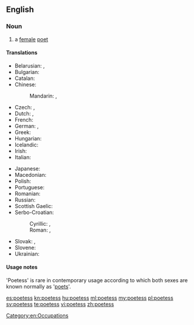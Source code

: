 ==English==
{{wikipedia}}

===Noun===
{{en-noun|es}}

# {{context|dated|lang=en}} a [[female]] [[poet]]

====Translations====
{{trans-top|female poet}}
* Belarusian: {{t|be|паэтка|f|tr=paétka|sc=Cyrl}}, {{t|be|паэтэса|m|tr=paetésa|sc=Cyrl}}
* Bulgarian: {{t|bg|поетеса|f|tr=poetésa|sc=Cyrl}}
* Catalan: {{t-|ca|poetessa|f}}
* Chinese:
*: Mandarin: {{t|cmn|女詩人|sc=Hani}}, {{t|cmn|女诗人|tr=nǚshīrén|sc=Hani}}
* Czech: {{t|cs|básnířka|f}}, {{t|cs| poetka|f}}
* Dutch: {{t+|nl|dichteres|f}}, {{t-|nl|poëte|f}}
* French: {{t+|fr|poétesse|f}}
* German: {{t+|de|Dichterin|f}}, {{t|de|Poetin|f}}
* Greek: {{t+|el|ποιήτρια|f|tr=poiítria}}
* Hungarian: {{t+|hu|költőnő}}
* Icelandic: {{t-|is|skáldkona|f}}
* Irish: {{t-|ga|banfhile|m}}
* Italian: {{t+|it|poetessa|f}}
{{trans-mid}}
* Japanese: {{t|ja|女流詩人|tr=じょりゅうしじん, joryūshijin|sc=Jpan}}
* Macedonian: {{t|mk|поетеса|f|tr=poetésa|sc=Cyrl}}
* Polish: {{t+|pl|poetka|f}}
* Portuguese: {{t+|pt|poetisa|f}}
* Romanian: {{t-|ro|poetă|f}}
* Russian: {{t|ru|поэтесса|f|tr=poetɛ́ssa|sc=Cyrl}}
* Scottish Gaelic: {{t-|gd|bana-bhàrd|f}}
* Serbo-Croatian:
*: Cyrillic: {{t|sh|песникиња|f}}, {{t|sh|пјесникиња|f}}
*: Roman: {{t|sh|pesnikinja|f}}, {{t|sh|pjesnikinja|f}}
* Slovak: {{t|sk|básnička|f}}, {{t|sk|poetka|f}}
* Slovene: {{t|sl|pesnica|f}}
* Ukrainian: {{t|uk|поетеса|f|tr=poetésa|sc=Cyrl}}
{{trans-bottom}}

====Usage notes====
'Poetess' is rare in contemporary usage according to which both sexes are known normally as '[[poet]]s'.

[[Category:en:Occupations]]

[[es:poetess]]
[[kn:poetess]]
[[hu:poetess]]
[[ml:poetess]]
[[my:poetess]]
[[pl:poetess]]
[[sv:poetess]]
[[te:poetess]]
[[vi:poetess]]
[[zh:poetess]]